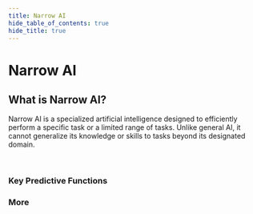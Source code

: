 ```yaml
---
title: Narrow AI
hide_table_of_contents: true
hide_title: true
---
```



<PageViewTracker />

<div className="hero-header">
  <h1>Narrow AI</h1>
</div>

<div className="section-with-background blue">
  <h2>What is Narrow AI?</h2>
  <p>
    Narrow AI is a specialized artificial intelligence designed to efficiently perform a specific task or a limited range of tasks. Unlike general AI, it cannot generalize its
    knowledge or skills to tasks beyond its designated domain.
  </p>
</div>

<br />

<div className="row">
  <div className="col col--6">
    <h3>Key Predictive Functions</h3>
    <ul className="button-list">
      <IconLinkButton href="/docs/technical-view/narrow-ai/regression" text="Regression"/>
      <IconLinkButton href="/docs/technical-view/narrow-ai/time-series-forecasting" text="Time Series Forecasting"/>
      <IconLinkButton href="/docs/technical-view/narrow-ai/classification" text="Classification" disabled={true} />
      <IconLinkButton href="/docs/technical-view/narrow-ai/recommendation" text="Recommendation" disabled={true} />
      <IconLinkButton href="/docs/technical-view/narrow-ai/clustering" text="Clustering" disabled={true} />
      <IconLinkButton href="/docs/technical-view/narrow-ai/anomaly-detection" text="Anomaly Detection"/>
    </ul>
  </div>
  <div className="col col--6">
    <h3>More</h3>
    <ul className="button-list">
      <IconLinkButton href="/docs/technical-view/narrow-ai/predictive-ai-bdc-btp" text="Predictive AI/Narrow ML with BDC and BTP" disabled={true} />
      <IconLinkButton href="/docs/technical-view/narrow-ai/deployment-custom-predictive-models" text="Deployment of Custom Predictive Models" disabled={true} />
    </ul>
  </div>
</div>
